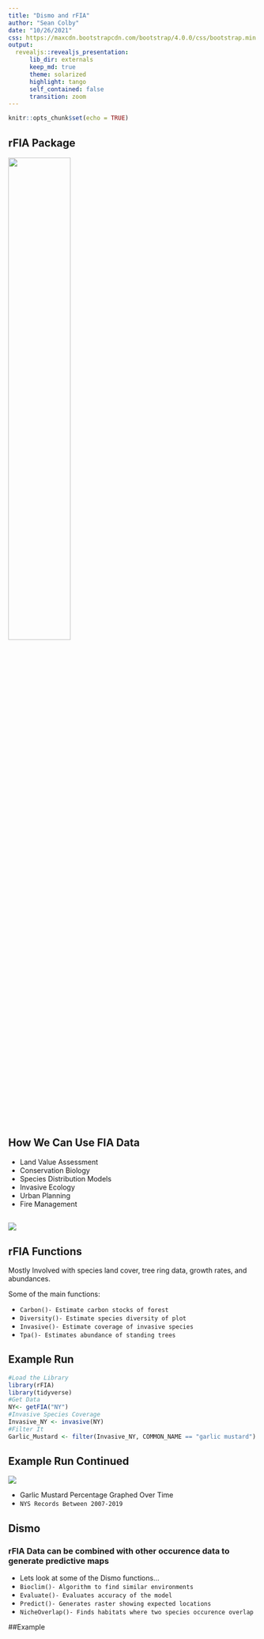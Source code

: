 ```yaml
---
title: "Dismo and rFIA"
author: "Sean Colby"
date: "10/26/2021"
css: https://maxcdn.bootstrapcdn.com/bootstrap/4.0.0/css/bootstrap.min.css
output: 
  revealjs::revealjs_presentation:
      lib_dir: externals
      keep_md: true
      theme: solarized
      highlight: tango
      self_contained: false
      transition: zoom
---
```



```r
knitr::opts_chunk$set(echo = TRUE)
```

## rFIA Package 
![](https://besjournals.onlinelibrary.wiley.com/cms/asset/2b0ad9ee-06e0-44e7-86c9-be062d06e8d3/jpe13504-fig-0001-m.png){width=50%}

## How We Can Use FIA Data
* Land Value Assessment
* Conservation Biology
* Species Distribution Models
* Invasive Ecology
* Urban Planning
* Fire Management

## ![](https://forestthreats.org/products/news/in-the-news/fia-data-inform-insect-invasion-research/images-1/OSB_risk_map.jpg)

## rFIA Functions

Mostly Involved with species land cover, tree ring data, growth rates, and abundances. 

Some of the main functions:

* `Carbon()- Estimate carbon stocks of forest`
* `Diversity()- Estimate species diversity of plot`
* `Invasive()- Estimate coverage of invasive species`
* `Tpa()- Estimates abundance of standing trees`

## Example Run
```r
#Load the Library
library(rFIA)
library(tidyverse)
#Get Data
NY<- getFIA("NY")
#Invasive Species Coverage
Invasive_NY <- invasive(NY)
#Filter It
Garlic_Mustard <- filter(Invasive_NY, COMMON_NAME == "garlic mustard")
```
## Example Run Continued
![](Rplot.jpeg)

* Garlic Mustard Percentage Graphed Over Time
* `NYS Records Between 2007-2019`

## Dismo
### rFIA Data can be combined with other occurence data to generate predictive maps

* Lets look at some of the Dismo functions...
* `Bioclim()- Algorithm to find similar environments`
* `Evaluate()- Evaluates accuracy of the model`
* `Predict()- Generates raster showing expected locations`
* `NicheOverlap()- Finds habitats where two species occurence overlap`

##Example

